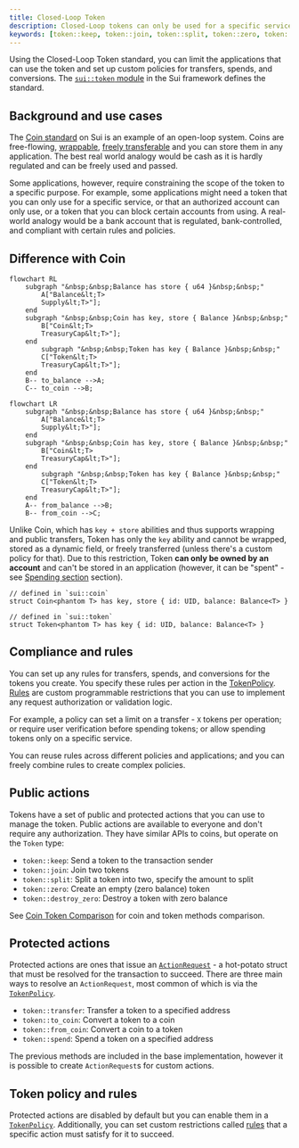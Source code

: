 ```yaml
---
title: Closed-Loop Token
description: Closed-Loop tokens can only be used for a specific service or by authorized users. 
keywords: [token::keep, token::join, token::split, token::zero, token::destroy_zero, token::transfer, token::to_coin, token::from_coin, token::spend, closed-loop, closed-loop tokens, closed loop, difference between closed-loop and coin, coin vs closed-loop ]
---
```


Using the Closed-Loop Token standard, you can limit the applications that can use the token and set up custom policies for transfers, spends, and conversions. The [`sui::token` module](https://github.com/MystenLabs/sui/blob/main/crates/sui-framework/docs/sui/token.md) in the Sui framework defines the standard.

## Background and use cases

The [Coin standard](./coin.mdx) on Sui is an example of an open-loop system. Coins are free-flowing, [wrappable](/concepts/object-ownership/wrapped.mdx), [freely transferable](/concepts/transfers/custom-rules.mdx#the-store-ability-and-transfer-rules) and you can store them in any application. The best real world analogy would be cash as it is hardly regulated and can be freely used and passed.

Some applications, however, require constraining the scope of the token to a specific purpose. For example, some applications might need a token that you can only use for a specific service, or that an authorized account can only use, or a token that you can block certain accounts from using. A real-world analogy would be a bank account that is regulated, bank-controlled, and compliant with certain rules and policies.

## Difference with Coin

```mermaid
flowchart RL
    subgraph "&nbsp;&nbsp;Balance has store { u64 }&nbsp;&nbsp;"
        A["Balance&lt;T>
        Supply&lt;T>"];
    end
    subgraph "&nbsp;&nbsp;Coin has key, store { Balance }&nbsp;&nbsp;"
        B["Coin&lt;T>
        TreasuryCap&lt;T>"];
    end
        subgraph "&nbsp;&nbsp;Token has key { Balance }&nbsp;&nbsp;"
        C["Token&lt;T>
        TreasuryCap&lt;T>"];
    end
    B-- to_balance -->A;
    C-- to_coin -->B;
```

```mermaid
flowchart LR
    subgraph "&nbsp;&nbsp;Balance has store { u64 }&nbsp;&nbsp;"
        A["Balance&lt;T>
        Supply&lt;T>"];
    end
    subgraph "&nbsp;&nbsp;Coin has key, store { Balance }&nbsp;&nbsp;"
        B["Coin&lt;T>
        TreasuryCap&lt;T>"];
    end
        subgraph "&nbsp;&nbsp;Token has key { Balance }&nbsp;&nbsp;"
        C["Token&lt;T>
        TreasuryCap&lt;T>"];
    end
    A-- from_balance -->B;
    B-- from_coin -->C;
```

Unlike Coin, which has `key + store` abilities and thus supports wrapping and public transfers, Token has only the `key` ability and cannot be wrapped, stored as a dynamic field, or freely transferred (unless there's a custom policy for that). Due to this restriction, Token **can only be owned by an account** and can't be stored in an application (however, it can be "spent" - see [Spending section](./closed-loop-token/spending.mdx) section).

```move
// defined in `sui::coin`
struct Coin<phantom T> has key, store { id: UID, balance: Balance<T> }

// defined in `sui::token`
struct Token<phantom T> has key { id: UID, balance: Balance<T> }
```

## Compliance and rules

You can set up any rules for transfers, spends, and conversions for the tokens you create. You specify these rules per action in the [TokenPolicy](./closed-loop-token/token-policy.mdx). [Rules](./closed-loop-token/rules.mdx) are custom programmable restrictions that you can use to implement any request authorization or validation logic.

For example, a policy can set a limit on a transfer - `X` tokens per operation; or require user verification before spending tokens; or allow spending tokens only on a specific service.

You can reuse rules across different policies and applications; and you can freely combine rules to create complex policies.

## Public actions

Tokens have a set of public and protected actions that you can use to manage the token. Public actions are available to everyone and don't require any authorization. They have similar APIs to coins, but operate on the `Token` type:

- `token::keep`: Send a token to the transaction sender
- `token::join`: Join two tokens
- `token::split`: Split a token into two, specify the amount to split
- `token::zero`: Create an empty (zero balance) token
- `token::destroy_zero`: Destroy a token with zero balance

See [Coin Token Comparison](./closed-loop-token/coin-token-comparison.mdx) for coin and token methods comparison.

## Protected actions

Protected actions are ones that issue an [`ActionRequest`](./closed-loop-token/action-request.mdx) - a hot-potato struct that must be resolved for the transaction to succeed. There are three main ways to resolve an `ActionRequest`, most common of which is via the [`TokenPolicy`](./closed-loop-token/token-policy.mdx).

- `token::transfer`: Transfer a token to a specified address
- `token::to_coin`: Convert a token to a coin
- `token::from_coin`: Convert a coin to a token
- `token::spend`: Spend a token on a specified address

The previous methods are included in the base implementation, however it is possible to create `ActionRequest`s for custom actions.

## Token policy and rules

Protected actions are disabled by default but you can enable them in a [`TokenPolicy`](./closed-loop-token/token-policy.mdx). Additionally, you can set custom restrictions called [rules](./closed-loop-token/rules.mdx) that a specific action must satisfy for it to succeed.
